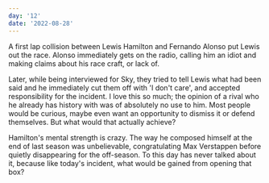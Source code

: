 ```yaml
---
day: '12'
date: '2022-08-28'
---
```


A first lap collision between Lewis Hamilton and Fernando Alonso put Lewis out the race. Alonso immediately gets on the radio, calling him an idiot and making claims about his race craft, or lack of.

Later, while being interviewed for Sky, they tried to tell Lewis what had been said and he immediately cut them off with 'I don't care', and accepted responsibility for the incident. I love this so much; the opinion of a rival who he already has history with was of absolutely no use to him. Most people would be curious, maybe even want an opportunity to dismiss it or defend themselves. But what would that actually achieve?

Hamilton's mental strength is crazy. The way he composed himself at the end of last season was unbelievable, congratulating Max Verstappen before quietly disappearing for the off-season. To this day has never talked about it, because like today's incident, what would be gained from opening that box?
